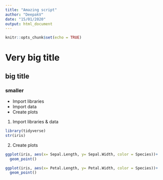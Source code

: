 ```yaml
---
title: "Amazing script"
author: "DeepakV"
date: "15/01/2020"
output: html_document
---
```


```r
knitr::opts_chunk$set(echo = TRUE)
```

# Very big title
## big title
### smaller

- Import libraries 
- Import data
- Create plots

1. Import libraries & data

```r
library(tidyverse)
str(iris)

```
2. Create plots

```r
ggplot(iris, aes(x= Sepal.Length, y= Sepal.Width, color = Species))+
  geom_point()
```

```r
ggplot(iris, aes(x= Petal.Length, y= Petal.Width, color = Species))+
  geom_point()
```








